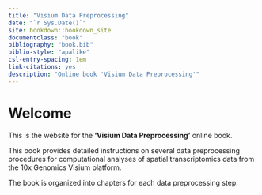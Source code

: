 ```yaml
---
title: "Visium Data Preprocessing"
date: "`r Sys.Date()`"
site: bookdown::bookdown_site
documentclass: "book"
bibliography: "book.bib"
biblio-style: "apalike"
csl-entry-spacing: 1em
link-citations: yes
description: "Online book 'Visium Data Preprocessing'"
---
```



# Welcome {-}

This is the website for the **'Visium Data Preprocessing'** online book.

This book provides detailed instructions on several data preprocessing procedures for computational analyses of spatial transcriptomics data from the 10x Genomics Visium platform.

The book is organized into chapters for each data preprocessing step.

